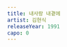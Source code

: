 ```yaml
---
title: 내사랑 내곁에
artist: 김현식
releaseYear: 1991
capo: 0
---
```


<ScoreWrapper>
  <ScorePhrase
    phrase={{
      chordList: [
        { name: 'G', position: 0 },
        { name: 'Bm', position: 4 },
        { name: 'C', position: 8 },
        { name: 'G', position: 12 },
      ],
    }}
  />
  <ScorePhrase
    phrase={{
      chordList: [
        { name: 'Em', position: 0 },
        { name: 'C', position: 8 },
        { name: 'D', position: 12 },
      ],
    }}
  />
  <ScorePhrase
    phrase={{
      chordList: [
        { name: 'G', position: 0 },
        { name: 'Bm', position: 4 },
        { name: 'C', position: 8 },
        { name: 'G', position: 12 },
      ],
    }}
  />
  <ScorePhrase
    phrase={{
      chordList: [
        { name: 'Em', position: 0 },
        { name: 'Am', position: 4 },
        { name: 'C', position: 8 },
        { name: 'D', position: 12 },
        { name: 'G', position: 16 },
      ],
    }}
  />
  <ScorePhrase
    phrase={{
      lyrics: '나의 모든 사랑이 떠나가는 날이',
      chordList: [
        { name: 'G', position: 0 },
        { name: 'Bm', position: 6 },
        { name: 'C', position: 11 },
        { name: 'G', position: 17 },
      ],
    }}
  />
  <ScorePhrase
    phrase={{
      lyrics: '당신의 그 웃음 뒤에서 함께 하는데',
      chordList: [
        { name: 'Em', position: 0 },
        { name: 'C', position: 13 },
        { name: 'D', position: 19 },
      ],
    }}
  />
  <ScorePhrase
    phrase={{
      lyrics: '철이 없는 욕심에 그 많은 미련에',
      chordList: [
        { name: 'G', position: 0 },
        { name: 'Bm', position: 6 },
        { name: 'C', position: 12 },
        { name: 'G', position: 18 },
      ],
    }}
  />
  <ScorePhrase
    phrase={{
      lyrics: '당신이 있는 건 아닌지 아니겠지요',
      chordList: [
        { name: 'Em', position: 0 },
        { name: 'Am', position: 9 },
        { name: 'C', position: 12 },
        { name: 'D', position: 15 },
        { name: 'G', position: 17 },
        { name: 'D7', position: 20 },
      ],
    }}
  />
  <ScorePhrase
    phrase={{
      lyrics: '시간은 멀어 집으로 향해 가는데',
      chordList: [
        { name: 'G', position: 0 },
        { name: 'Bm', position: 5 },
        { name: 'C', position: 11 },
        { name: 'G', position: 17 },
      ],
    }}
  />
  <ScorePhrase
    phrase={{
      lyrics: '약속했던 그대만은 올 줄을 모르고',
      chordList: [
        { name: 'Em', position: 0 },
        { name: 'C', position: 12 },
        { name: 'D', position: 18 },
      ],
    }}
  />
  <ScorePhrase
    phrase={{
      lyrics: '애써 웃음 지으며 돌아오는 길은',
      chordList: [
        { name: 'G', position: 0 },
        { name: 'Bm', position: 6 },
        { name: 'C', position: 11 },
        { name: 'G', position: 17 },
      ],
    }}
  />
  <ScorePhrase
    phrase={{
      lyrics: '왜 그리도 낯설고 멀기만 한지',
      chordList: [
        { name: 'Em', position: 0 },
        { name: 'Am', position: 6 },
        { name: 'C', position: 9 },
        { name: 'D', position: 11 },
        { name: 'G', position: 15 },
        { name: 'G7', position: 17 },
      ],
    }}
  />
  <ScorePhrase
    phrase={{
      lyrics: '저 여린 가지 사이로 혼자인 날 느낄 때',
      chordList: [
        { name: 'C', position: 2 },
        { name: 'D7', position: 8 },
        { name: 'G', position: 13 },
        { name: 'D7', position: 16 },
        { name: 'Em', position: 20 },
      ],
    }}
  />
  <ScorePhrase
    phrase={{
      lyrics: '이렇게 아픈 그대 기억이 날까',
      chordList: [
        { name: 'Am', position: 2 },
        { name: 'A7', position: 10 },
        { name: 'D7', position: 16 },
      ],
    }}
  />
  <ScorePhrase
    phrase={{
      lyrics: '내 사랑 그대 내 곁에 있어 줘',
      chordList: [
        { name: 'G', position: 0 },
        { name: 'D', position: 7 },
        { name: 'Em', position: 10 },
        { name: 'Bm', position: 17 },
      ],
    }}
  />
  <ScorePhrase
    phrase={{
      lyrics: '이 세상 하나뿐인 오직 그대만이',
      chordList: [
        { name: 'C', position: 2 },
        { name: 'G', position: 7 },
        { name: 'Am', position: 11 },
        { name: 'D', position: 17 },
      ],
    }}
  />
  <ScorePhrase
    phrase={{
      lyrics: '힘겨운 날에 너 마저 떠나면',
      chordList: [
        { name: 'G', position: 0 },
        { name: 'D', position: 6 },
        { name: 'Em', position: 9 },
        { name: 'Bm', position: 15 },
      ],
    }}
  />
  <ScorePhrase
    phrase={{
      lyrics: '비틀거릴 내가 안길 곳은 어디에',
      chordList: [
        { name: 'C', position: 0 },
        { name: 'G', position: 6 },
        { name: 'Am', position: 11 },
        { name: 'D', position: 14 },
        { name: 'G', position: 16 },
      ],
    }}
  />
</ScoreWrapper>
